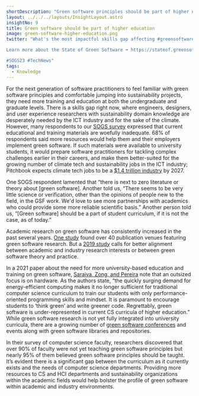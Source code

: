 ```yaml
---
shortDescription: "Green software principles should be part of higher education."
layout: ../../../layouts/InsightLayout.astro
insightNo: 9
title: Green software should be part of higher education
image: green-software-higher-education.png
twitter: "What's the most impactful skills gap affecting #greensoftware right now? #Softwareengineers, designers, and UX researchers with sustainability domain knowledge.

Learn more about the State of Green Software ➡️ https://stateof.greensoftware.foundation

#SOGS23 #TechNews"
tags:
  - Knowledge
---
```


For the next generation of software practitioners to feel familiar with green software principles and comfortable jumping into sustainability projects, they need more training and education at both the undergraduate and graduate levels. There is a skills gap right now, where engineers, designers, and user experience researchers with sustainability domain knowledge are desperately needed by the ICT industry and for the sake of the climate. However, many respondents to our [SOGS survey](../survey) expressed that current educational and training materials are woefully inadequate. 68% of respondents said more resources would help them and their employers implement green software. If such materials were available to university students, it would prepare software practitioners for tackling complex challenges earlier in their careers, and make them better-suited for the growing number of climate tech and sustainability jobs in the ICT industry; Pitchbook expects climate tech jobs to be a [$1.4 trillion industry](https://techcrunch.com/2022/11/05/laid-off-climate-tech-is-looking-for-talent-and-founders/) by 2027.

One SOGS respondent lamented that “there is next to zero literature or theory about [green software]. Another told us, “There seems to be very little science or verification, other than the opinions of people new to the field, in the GSF work. We'd love to see more partnerships with academics who could provide some more reliable scientific basis.” Another person told us, “[Green software] should be a part of student curriculum, if it is not the case, as of today.”

Academic research on green software has consistently increased in the past several years. [One study](https://dl.acm.org/doi/10.1145/3275245.3275258) found over 40 publication venues featuring green software research. But a [2019 study](https://dl.acm.org/doi/pdf/10.1145/3350768.3350770) calls for better alignment between academic and industry research interests or between green software theory and practice.

In a 2021 paper about the need for more university-based education and training on green software, [Saraiva, Zong, and Pereira](https://dl.acm.org/doi/pdf/10.1145/3430665.3456386) note that an outsized focus is on hardware. As the authors state, “the quickly surging demand for energy-efficient computing makes it no longer sufficient for traditional computer science curriculum to train our students with only performance-oriented programming skills and mindset. It is paramount to encourage students to ‘think green’ and write greener code. Regrettably, green software is under-represented in current CS curricula of higher education.” While green software research is not yet fully integrated into university curricula, there are a growing number of [green software conferences](https://www.igscc.org/) and events along with green software libraries and repositories.

In their survey of computer science faculty, researchers discovered that over 90% of faculty were not yet teaching green software principles but nearly 95% of them believed green software principles should be taught. It’s evident there is a significant gap between the curriculum as it currently exists and the needs of computer science departments. Providing more resources to CS and HCI departments and sustainability organizations within the academic fields would help bolster the profile of green software within academic and industry environments.
